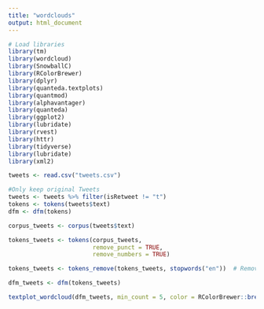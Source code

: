 ```yaml
---
title: "wordclouds"
output: html_document
---
```



```r
# Load libraries
library(tm)
library(wordcloud)
library(SnowballC)
library(RColorBrewer)
library(dplyr)
library(quanteda.textplots)
library(quantmod)
library(alphavantager)
library(quanteda)
library(ggplot2)
library(lubridate)
library(rvest)
library(httr)
library(tidyverse)
library(lubridate)
library(xml2)
```



```r
tweets <- read.csv("tweets.csv")

#Only keep original Tweets
tweets <- tweets %>% filter(isRetweet != "t")
tokens <- tokens(tweets$text)
dfm <- dfm(tokens)
```



```r
corpus_tweets <- corpus(tweets$text)
```

```r
tokens_tweets <- tokens(corpus_tweets,  
                        remove_punct = TRUE, 
                        remove_numbers = TRUE)

tokens_tweets <- tokens_remove(tokens_tweets, stopwords("en"))  # Remove stopwords

```


```r
dfm_tweets <- dfm(tokens_tweets)

```

```r
textplot_wordcloud(dfm_tweets, min_count = 5, color = RColorBrewer::brewer.pal(8, "Dark2"))
```


